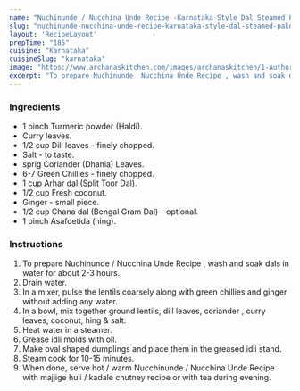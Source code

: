 ---
name: "Nuchinunde / Nucchina Unde Recipe -Karnataka Style Dal Steamed Pakora"
slug: "nuchinunde-nucchina-unde-recipe-karnataka-style-dal-steamed-pakora"
layout: 'RecipeLayout'
prepTime: "185"
cuisine: "Karnataka"
cuisineSlug: "karnataka"
image: "https://www.archanaskitchen.com/images/archanaskitchen/1-Author/Smitha_Kalluraya/NUCHINUNDE__NUCCHINA_UNDE_recipe.jpg"
excerpt: "To prepare Nuchinunde  Nucchina Unde Recipe , wash and soak dals in water for about 2-3 hours"
---

### Ingredients

- 1 pinch Turmeric powder (Haldi).
- Curry leaves.
- 1/2 cup Dill leaves - finely chopped.
- Salt - to taste.
- sprig Coriander (Dhania) Leaves.
- 6-7 Green Chillies - finely chopped.
- 1 cup Arhar dal (Split Toor Dal).
- 1/2 cup Fresh coconut.
- Ginger - small piece.
- 1/2 cup Chana dal (Bengal Gram Dal) - optional.
- 1 pinch Asafoetida (hing).

### Instructions

1. To prepare Nuchinunde / Nucchina Unde Recipe , wash and soak dals in water for about 2-3 hours.
1. Drain water.
1. In a mixer, pulse the lentils coarsely along with green chillies and ginger without adding any water.
1. In a bowl, mix together ground lentils, dill leaves, coriander , curry leaves, coconut, hing & salt.
1. Heat water in a steamer.
1. Grease idli molds with oil.
1. Make oval shaped dumplings and place them in the greased idli stand.
1. Steam cook for 10-15 minutes.
1. When done, serve hot / warm Nucchinunde / Nucchina Unde Recipe with majjige huli / kadale chutney recipe or with tea during evening.
